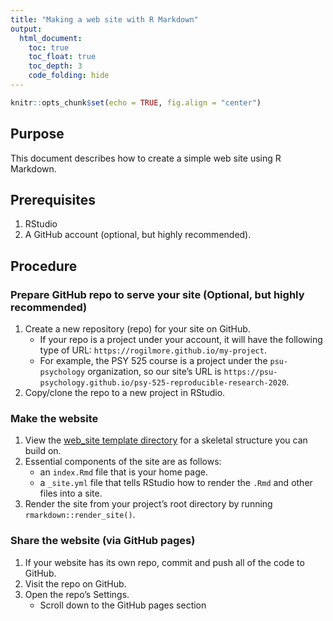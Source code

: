 ```yaml
---
title: "Making a web site with R Markdown"
output:
  html_document:
    toc: true
    toc_float: true
    toc_depth: 3
    code_folding: hide
---
```


```r
knitr::opts_chunk$set(echo = TRUE, fig.align = "center")
```

## Purpose

This document describes how to create a simple web site using R Markdown.

## Prerequisites

1. RStudio
2. A GitHub account (optional, but highly recommended).

## Procedure

### Prepare GitHub repo to serve your site (Optional, but highly recommended) 
1. Create a new repository (repo) for your site on GitHub.
    - If your repo is a project under your account, it will have the following type of URL: `https://rogilmore.github.io/my-project`.
    - For example, the PSY 525 course is a project under the `psu-psychology` organization, so our site's URL is `https://psu-psychology.github.io/psy-525-reproducible-research-2020`.
2. Copy/clone the repo to a new project in RStudio.

### Make the website

1. View the [web_site template directory](https://github.com/psu-psychology/psy-525-reproducible-research-2020/how-to/web_site_template/docs) for a skeletal structure you can build on.
2. Essential components of the site are as follows:
    - an `index.Rmd` file that is your home page.
    - a `_site.yml` file that tells RStudio how to render the `.Rmd` and other files into a site.
3. Render the site from your project's root directory by running `rmarkdown::render_site()`.

### Share the website (via GitHub pages)

1. If your website has its own repo, commit and push all of the code to GitHub.
2. Visit the repo on GitHub.
3. Open the repo's Settings.
    - Scroll down to the GitHub pages section
